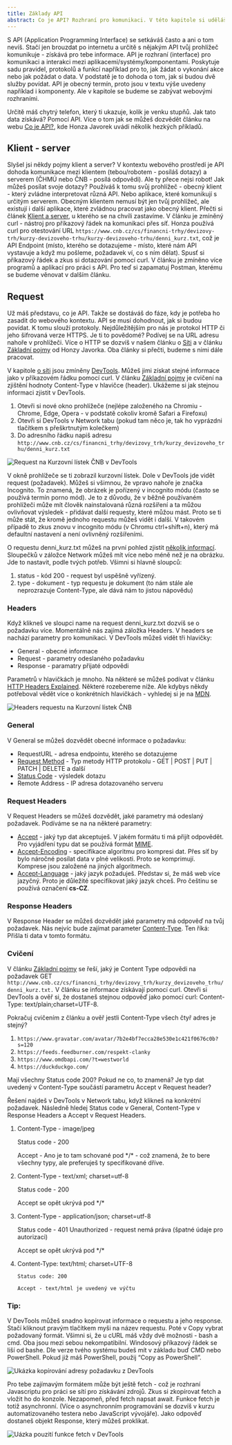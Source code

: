```yaml
---
title: Základy API
abstract: Co je API? Rozhraní pro komunikaci. V této kapitole si uděláš představu jak funguje a jaký způsob komunikace probíhá na interneru.
---
```



S API (Application Programming Interface) se setkáváš často a ani o tom nevíš. Stačí jen brouzdat po internetu a určitě s nějakým API tvůj prohlížeč komunikuje - získává pro tebe informace. API je rozhraní (interface) pro komunikaci a interakci mezi aplikacemi/systémy/komponentami. Poskytuje sadu pravidel, protokolů a funkcí například pro to, jak žádat o vykonání akce nebo jak požádat o data. V podstatě je to dohoda o tom, jak si budou dvě služby povídat. API je obecný termín, proto jsou v textu výše uvedeny například i komponenty. Ale v kapitole se budeme se zabývat webovými rozhraními.

Určitě máš chytrý telefon, který ti ukazuje, kolik je venku stupňů. Jak tato data získává? Pomocí API. Více o tom jak se můžeš dozvědět článku na webu [Co je API?](https://cojeapi.cz/01-uvod-do-api.html), kde Honza Javorek uvádí několik hezkých příkladů.

## Klient - server

Slyšel jsi někdy pojmy klient a server? V kontextu webového prostředí je API dohoda komunikace mezi klientem (tebou/robotem - posíláš dotazy) a serverem (ČHMÚ nebo ČNB - posílá odpovědi). Ale ty přece nejsi robot! Jak můžeš posílat svoje dotazy? Používáš k tomu svůj prohlížeč - obecný klient - který zvládne interpretovat různá API. Nebo aplikace, které komunikují s určitým serverem. Obecným klientem nemusí být jen tvůj prohlížeč, ale existují i další aplikace, které zvládnou pracovat jako obecný klient. Přečti si článek [Klient a server](https://cojeapi.cz/02-klient-server.html), u kterého se na chvíli zastavíme. V článku je zmíněný curl - nástroj pro příkazový řádek na komunikaci přes síť. Honza používá curl pro otestování URL `https://www.cnb.cz/cs/financni-trhy/devizovy-trh/kurzy-devizoveho-trhu/kurzy-devizoveho-trhu/denni_kurz.txt`, což je API Endpoint (místo, kterého se dotazujeme - místo, které nám API vystavuje a když mu pošleme, požadavek ví, co s ním dělat). Spusť si příkazový řádek a zkus si dotazování pomocí curl. V článku je zmíněno více programů a aplikací pro práci s API. Pro teď si zapamatuj Postman, kterému se budeme věnovat v dalším článku.

## Request

Už máš představu, co je API. Takže se dostáváš do fáze, kdy je potřeba ho zasadit do webového kontextu. API se musí dohodnout, jak si budou povídat. K tomu slouží protokoly. Nejdůležitějším pro nás je protokol HTTP či jeho šifrovaná verze HTTPS. Je ti to povědomé? Podívej se na URL adresu nahoře v prohlížeči. Více o HTTP se dozvíš v našem článku o [Síti](https://naucme.it/chapter/qa-06#sit) a v článku [Základní pojmy](https://cojeapi.cz/03-zakladni-pojmy.html) od Honzy Javorka. Oba články si přečti, budeme s nimi dále pracovat.

V kapitole [o síti](https://naucme.it/chapter/qa-06#sit) jsou zmíněny [DevTools](https://naucme.it/chapter/qa-02#vyvojarske-nastroje). Můžeš jimi získat stejné informace jako v příkazovém řádku pomocí curl. V článku [Základní pojmy](https://cojeapi.cz/03-zakladni-pojmy.html) je cvičení na zjištění hodnoty Content-Type v hlavičce (header). Ukážeme si jak stejnou informaci zjistit v DevTools.

1. Otevři si nové okno prohlížeče (nejlépe založeného na Chromiu - Chrome, Edge, Opera - v podstatě cokoliv kromě Safari a Firefoxu)
2. Otevři si DevTools v Network tabu (pokud tam něco je, tak ho vyprázdni tlačítkem s přeškrtnutým kolečkem)
3. Do adresního řádku napiš adresu `http://www.cnb.cz/cs/financni_trhy/devizovy_trh/kurzy_devizoveho_trhu/denni_kurz.txt`

![Request na Kurzovní lístek ČNB v DevTools](/images/chapter/qa-12-1.png "Request na Kurzovní lístek ČNB v DevTools")

V okně prohlížeče se ti zobrazil kurzovní lístek. Dole v DevTools jde vidět request (požadavek). Můžeš si všimnou, že vpravo nahoře je značka Incognito. To znamená, že obrázek je pořízený v incognito módu (často se používá termín porno mód). Je to z důvodu, že v běžně používaném prohlížeči může mít člověk nainstalovaná různá rozšíření a ta můžou ovlivňovat výsledek - přidávat další requesty, které můžou mást. Proto se ti může stát, že kromě jednoho requestu můžeš vidět i další. V takovém případě to zkus znovu v incognito módu (v Chromu ctrl+shift+n), který má defaultní nastavení a není ovlivněný rozšířeními.

O requestu denni_kurz.txt můžeš na první pohled zjistit [několik informací](https://naucme.it/chapter/qa-06#sit). Sloupečků v záložce Network můžeš mít více nebo méně než je na obrázku. Jde to nastavit, podle tvých potřeb. Všimni si hlavně sloupců:

1. status - kód 200 - request byl uspěšně vyřízený.
2. type - dokument - typ requestu je dokument (to nám stále ale neprozrazuje Content-Type, ale dává nám to jistou nápovědu)

### Headers

Když klikneš ve sloupci name na request denni_kurz.txt dozvíš se o požadavku více. Momentálně nás zajímá záložka Headers. V headers se nachází parametry pro komunikaci. V DevTools můžeš vidět tři hlavičky:

-   General - obecné informace
-   Request - parametry odeslaného požadavku
-   Response - paramatry přijaté odpovědi

Parametrů v hlavičkách je mnoho. Na některé se můžeš podívat v článku [HTTP Headers Explained](https://dev.to/spukas/http-headers-explained-4kg1). Některé rozebereme níže. Ale kdybys někdy potřeboval vědět více o konkrétních hlavičkách - vyhledej si je na [MDN](https://developer.mozilla.org/en-US/docs/Web/HTTP/Headers/Accept-Language).

![Headers requestu na Kurzovní lístek ČNB](/images/chapter/qa-12-2.png "Headers requestu na Kurzovní lístek ČNB")

### General

V General se můžeš dozvědět obecné informace o požadavku:

-   RequestURL - adresa endpointu, kterého se dotazujeme
-   [Request Method](https://developer.mozilla.org/en-US/docs/Web/HTTP/Methods) - Typ metody HTTP protokolu - GET | POST | PUT | PATCH | DELETE a další
-   [Status Code](https://developer.mozilla.org/en-US/docs/Web/HTTP/Status) - výsledek dotazu
-   Remote Address - IP adresa dotazovaného serveru

### Request Headers

V Request Headers se můžeš dozvědět, jaké parametry má odeslaný požadavek. Podíváme se na na některé parametry:

-   [Accept](https://developer.mozilla.org/en-US/docs/Web/HTTP/Headers/Accept) - jaký typ dat akceptuješ. V jakém formátu ti má přijít odpovědět. Pro vyjádření typu dat se používá formát [MIME](https://developer.mozilla.org/en-US/docs/Web/HTTP/Basics_of_HTTP/MIME_types).
-   [Accept-Encoding](https://developer.mozilla.org/en-US/docs/Web/HTTP/Headers/Accept-Encoding) - specifikace algoritmu pro kompresi dat. Přes síť by bylo náročné posílat data v plné velikosti. Proto se komprimují. Komprese jsou založené na jiných algoritmech.
-   [Accept-Language](https://developer.mozilla.org/en-US/docs/Web/HTTP/Headers/Accept-Language) - jaký jazyk požaduješ. Představ si, že máš web více jazyčný. Proto je důležité specifikovat jaký jazyk chceš. Pro češtinu se používá označení **cs-CZ**.

### Response Headers

V Response Header se můžeš dozvědět jaké parametry má odpověď na tvůj požadavek. Nás nejvíc bude zajímat parameter [Content-Type](https://developer.mozilla.org/en-US/docs/Web/HTTP/Headers/Content-Type). Ten říká: Přišla ti data v tomto formátu.

### Cvičení

V článku [Základní pojmy](https://cojeapi.cz/03-zakladni-pojmy.html#xml) se řeší, jaký je Content Type odpovědi na požadavek GET `http://www.cnb.cz/cs/financni_trhy/devizovy_trh/kurzy_devizoveho_trhu/denni_kurz.txt.` V článku se informace získávají pomocí curl. Otevři si DevTools a ověř si, že dostaneš stejnou odpověď jako pomocí curl: Content-Type: text/plain;charset=UTF-8.

Pokračuj cvičením z článku a ověř jestli Content-Type všech čtyř adres je stejný?

1. `https://www.gravatar.com/avatar/7b2e4bf7ecca28e530e1c421f0676c0b?s=120`
2. `https://feeds.feedburner.com/respekt-clanky`
3. `https://www.omdbapi.com/?t=westworld`
4. `https://duckduckgo.com/`

Mají všechny Status code 200? Pokud ne co, to znamená? Je typ dat uvedený v Content-Type součástí parametru Accept v Request header?

<Spoiler textButton="Odhalit řešení">
Řešení najdeš v DevTools v Network tabu, když klikneš na konkrétní požadavek. Následně hledej Status code v General, Content-Type v Response Headers a Accept v Request Headers.

1.  Content-Type - image/jpeg

    Status code - 200

    Accept - Ano je to tam schované pod \*/\* - což znamená, že to bere všechny typy, ale preferuješ ty specifikované dříve.

2.  Content-Type - text/xml; charset=utf-8

    Status code - 200

    Accept se opět ukrývá pod \*/\*

3.  Content-Type - application/json; charset=utf-8

    Status code - 401 Unauthorized - request nemá práva (špatné údaje pro autorizaci)

    Accept se opět ukrývá pod \*/\*

4.  Content-Type: text/html; charset=UTF-8

        Status code: 200

        Accept - text/html je uvedený ve výčtu

</Spoiler>

### Tip:

V DevTools můžeš snadno kopírovat informace o requestu a jeho response. Stačí kliknout pravým tlačítkem myši na název requestu. Poté v Copy vybrat požadovaný formát. Všimni si, že u cURL máš vždy dvě možnosti - bash a cmd. Oba jsou mezi sebou nekompatibilní. Windosový příkazový řádek se liší od bashe. Dle verze tvého systému budeš mít v základu buď CMD nebo PowerShell. Pokud již máš PowerShell, použij “Copy as PowerShell”.

![Ukázka kopírování adresy požadavku z DevTools](/images/chapter/qa-12-3.png "Ukázka kopírování adresy požadavku z DevTools")

Pro tebe zajímavým formátem může být ještě fetch - což je rozhraní Javascriptu pro práci se sítí pro získávání zdrojů. Zkus si zkopírovat fetch a vložit ho do konzole. Nezapomeň, před fetch napsat await. Funkce fetch je totiž asynchronní. (Více o asynchronním programování se dozvíš v kurzu automatizovaného testera nebo JavaScript vývojáře). Jako odpověď dostaneš objekt Response, který můžeš proklikat.

![Uázka pouzití funkce fetch v DevTools](/images/chapter/qa-12-4.png "ukázka pouzití funkce fetch v DevTools")

